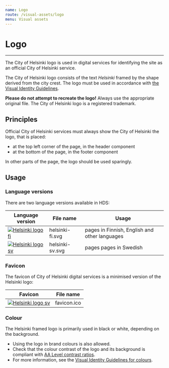 ```yaml
---
name: Logo
route: /visual-assets/logo
menu: Visual assets
---
```


# Logo

---


<LargeParagraph>The City of Helsinki logo is used in digital services for identifying the site as an official City of Helsinki service.</LargeParagraph>

The City of Helsinki logo consists of the text _Helsinki_ framed by the shape derived from the city crest. The logo must be used in accordance with [the Visual Identity Guidelines](https://brand.hel.fi/en/logo/ "City of Helsinki Visual Identity Guidelines / Logo").

**Please do not attempt to recreate the logo!** Always use the appropriate original file. The City of Helsinki logo is a registered trademark.


## Principles 
Official City of Helsinki services must always show the City of Helsinki the logo, that is placed: 
- at the top left corner of the page, in the header component
- at the bottom of the page, in the footer component

In other parts of the page, the logo should be used sparingly.

## Usage
### Language versions
There are two language versions available in HDS:

Language version                                                                                     | File name         | Usage
---------------------------------------------------------------------------------------------------- |-------------------|-----------------------------------------------|
[![Helsinki logo fi](../../static/assets/helsinki-fi.svg)](../../static/assets/helsinki-fi.svg "Helsinki logo fi") | helsinki-fi.svg   | pages in Finnish, English and other languages |
[![Helsinki logo sv](../../static/assets/helsinki-sv.svg)](../../static/assets/helsinki-sv.svg "Helsinki logo sv") | helsinki-sv.svg   | pages pages in Swedish                        |


### Favicon
The favicon of City of Helsinki digital services is a minimised version of the Helsinki logo:

Favicon                                                                                                        | File name           |
-------------------------------------------------------------------------------------------------------------- | ------------------- |
[![Helsinki logo sv](../../static/assets/favicon.ico)](../../static/assets/h-favicon.ico "Helsinki favicon") | favicon.ico       | 


### Colour
The Helsinki framed logo is primarily used in black or white, depending on the background.
- Using the logo in brand colours is also allowed.
- Check that the colour contrast of the logo and its background is compliant with [AA Level contrast ratios](https://www.w3.org/TR/WCAG20/#visual-audio-contrast "WCAG 2.0 Visual and audio contrast").
- For more information, see the [Visual Identity Guidelines for colours](https://brand.hel.fi/en/colours/ "City of Helsinki Visual Identity Guidelines / Colours").
